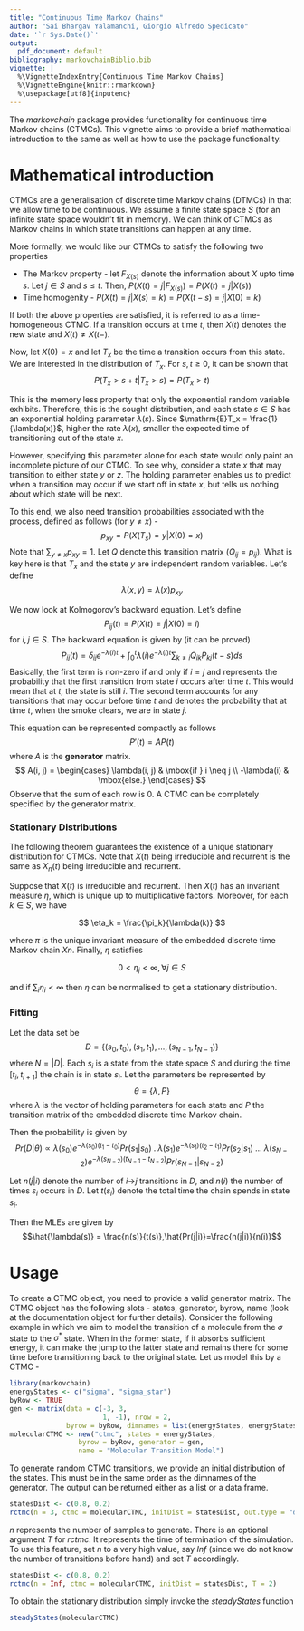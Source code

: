 ---
title: "Continuous Time Markov Chains"
author: "Sai Bhargav Yalamanchi, Giorgio Alfredo Spedicato"
date: '`r Sys.Date()`'
output:
  pdf_document: default
bibliography: markovchainBiblio.bib
vignette: |
  %\VignetteIndexEntry{Continuous Time Markov Chains} 
  %\VignetteEngine{knitr::rmarkdown}  
  %\usepackage[utf8]{inputenc}
---

The _markovchain_ package provides functionality for continuous time Markov chains (CTMCs). This vignette aims to provide a brief mathematical introduction to the same as well as how to use the package functionality. 

# Mathematical introduction
CTMCs are a generalisation of discrete time Markov chains (DTMCs) in that we allow time to be continuous. We assume a finite state space $S$ (for an infinite state space wouldn't fit in memory). We can think of CTMCs as Markov chains in which state transitions can happen at any time.

More formally, we would like our CTMCs to satisfy the following two properties

* The Markov property - let $F_{X(s)}$ denote the information about $X$ upto time $s$. Let $j \in S$ and $s \leq t$. Then, $P(X(t) = j|F_{X(s)}) = P(X(t) = j|X(s))$ 
* Time homogenity - $P(X(t) = j|X(s) = k) = P(X(t-s) = j|X(0) = k)$

If both the above properties are satisfied, it is referred to as a time-homogeneous CTMC. If a transition occurs at time $t$, then $X(t)$ denotes the new state and $X(t)\neq X(t-)$.

Now, let $X(0)=x$ and let $T_x$ be the time a transition occurs from this state. We are interested in the distribution of $T_x$. For $s,t \geq 0$, it can be shown that 
$$ P(T_x > s+t | T_x > s) = P(T_x > t)  $$

This is the memory less property that only the exponential random variable exhibits. Therefore, this is the sought distribution, and each state $s \in S$ has an exponential holding parameter $\lambda(s)$. Since $\mathrm{E}T_x = \frac{1}{\lambda(x)}$, higher the rate $\lambda(x)$, smaller the expected time of transitioning out of the state $x$.

However, specifying this parameter alone for each state would only paint an incomplete picture of our CTMC. To see why, consider a state $x$ that may transition to either state $y$ or $z$. The holding parameter enables us to predict when a transition may occur if we start off in state $x$, but tells us nothing about which state will be next. 

To this end, we also need transition probabilities associated with the process, defined as follows (for $y \neq x$) -
$$ p_{xy} = P(X(T_s) = y | X(0) = x) $$
Note that $\sum_{y \neq x} p_{xy} = 1$. Let $Q$ denote this transition matrix ($Q_{ij} = p_{ij}$).
What is key here is that $T_x$ and the state $y$ are independent random variables. Let's define 
$$ \lambda(x, y) = \lambda(x) p_{xy} $$

We now look at Kolmogorov's backward equation. Let's define
$$ P_{ij}(t) = P(X(t) = j | X(0) = i) $$
for $i, j \in S$. The backward equation is given by (it can be proved)
$$ P_{ij}(t) = \delta_{ij}e^{-\lambda(i)t} + \int_{0}^{t}\lambda(i)e^{-\lambda(i)t} \sum_{k \neq i} Q_{ik} P_{kj}(t-s) ds  $$
Basically, the first term is non-zero if and only if $i=j$ and represents the probability that the first transition from state $i$ occurs after time $t$. This would mean that at $t$, the state is still $i$. The second term accounts for any transitions that may occur before time $t$ and denotes the probability that at time $t$, when the smoke clears, we are in state $j$.

This equation can be represented compactly as follows
$$ P'(t) = AP(t) $$
where $A$ is the __generator__ matrix. 
$$ A(i, j) = \begin{cases} \lambda(i, j) & \mbox{if } i \neq j \\ -\lambda(i) & \mbox{else.} \end{cases} $$
Observe that the sum of each row is 0. A CTMC can be completely specified by the generator matrix. 

### Stationary Distributions
The following theorem guarantees the existence of a unique stationary distribution for CTMCs. Note that $X(t)$ being irreducible and recurrent is the same as $X_n(t)$ being irreducible and recurrent. 

Suppose that $X(t)$ is irreducible and recurrent. Then $X(t)$ has an invariant measure $\eta$, which is unique up to multiplicative factors. Moreover, for each $k \in S$, we have

$$ \eta_k = \frac{\pi_k}{\lambda(k)} $$

where $\pi$ is the unique invariant measure of the embedded discrete time Markov chain
$Xn$. Finally, $\eta$ satisfies

$$ 0 < \eta_j < \infty, \forall j \in S $$

and if $\sum_i \eta_i < \infty$ then $\eta$ can be normalised to get a stationary distribution.

### Fitting
Let the data set be $$D = \{(s_0, t_0), (s_1, t_1), ..., (s_{N-1}, t_{N-1})\}$$ where $N=|D|$. Each $s_i$ is a state from the state space $S$ and during the time $[t_i,t_{i+1}]$ the chain is in state $s_i$. Let the parameters be represented by 
$$\theta = \{\lambda, P\}$$ where $\lambda$ is the vector of holding parameters for each state and $P$ the transition matrix of the embedded discrete time Markov chain. 

Then the probability is given by
$$Pr(D | \theta) \propto \lambda(s_0)e^{-\lambda(s_0)(t_1-t_0)}Pr(s_1|s_0) \;.\; \lambda(s_1)e^{-\lambda(s_1)(t_2-t_1)}Pr(s_2|s_1)\; ... \;\lambda(s_{N-2})e^{-\lambda(s_{N-2})(t_{N-1}-t_{N-2})}Pr(s_{N-1}|s_{N-2})  $$

Let $n(j|i)$ denote the number of $i$->$j$ transitions in $D$, and $n(i)$ the number of times $s_i$ occurs in $D$. Let $t(s_i)$ denote the total time the chain spends in state $s_i$. 

Then the MLEs are given by
$$\hat{\lambda(s)} = \frac{n(s)}{t(s)},\hat{Pr(j|i)}=\frac{n(j|i)}{n(i)}$$

# Usage
To create a CTMC object, you need to provide a valid generator matrix. The CTMC object has the following slots - states, generator, byrow, name (look at the documentation object for further details). Consider the following example in which we aim to model the transition of a molecule from the $\sigma$ state to the $\sigma^*$ state. When in the former state, if it absorbs sufficient energy, it can make the jump to the latter state and remains there for some time before transitioning back to the original state. Let us model this by a CTMC -
```{r ctmcInit, echo = TRUE, message=FALSE, warning=FALSE}
library(markovchain)
energyStates <- c("sigma", "sigma_star")
byRow <- TRUE
gen <- matrix(data = c(-3, 3,
                       1, -1), nrow = 2,
              byrow = byRow, dimnames = list(energyStates, energyStates))
molecularCTMC <- new("ctmc", states = energyStates, 
                 byrow = byRow, generator = gen, 
                 name = "Molecular Transition Model")      
```

To generate random CTMC transitions, we provide an initial distribution of the states. This must be in the same order as the dimnames of the generator. The output can be returned either as a list or a data frame.
```{r ctmcRandom0, echo = TRUE, message=FALSE, warning=FALSE}
statesDist <- c(0.8, 0.2)
rctmc(n = 3, ctmc = molecularCTMC, initDist = statesDist, out.type = "df", include.T0 = FALSE)
```
$n$ represents the number of samples to generate. There is an optional argument $T$ for _rctmc_. It represents the time of termination of the simulation. To use this feature, set $n$ to a very high value, say _Inf_ (since we do not know the number of transitions before hand) and set $T$ accordingly.
```{r ctmcRandom1, echo = TRUE, message=FALSE, warning=FALSE}
statesDist <- c(0.8, 0.2)
rctmc(n = Inf, ctmc = molecularCTMC, initDist = statesDist, T = 2)
```

To obtain the stationary distribution simply invoke the _steadyStates_ function
```{r ctmcSteadyStates, echo = TRUE, message=FALSE, warning=FALSE}
steadyStates(molecularCTMC)
```


